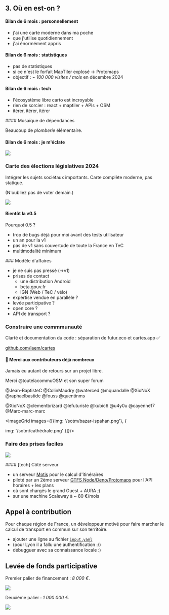 
<section>

## 3. Où en est-on ?

</section>
<section>

#### Bilan de 6 mois : personnellement

- j'ai une carte moderne dans ma poche
- que j'utilise quotidiennement
- j'ai énormément appris

</section>
<section>

#### Bilan de 6 mois : statistiques

- pas de statistiques
- si ce n'est le forfait MapTiler explosé -> Protomaps
- objectif : <em>~ 100 000 visites / mois</em> en décembre 2024

</section>
<section>

#### Bilan de 6 mois : tech

- l'écosystème libre carto est incroyable
- rien de sorcier : react + maptiler + APIs + OSM
- itérer, itérer, itérer

</section>
<section>
#### Mosaïque de dépendances

Beaucoup de <em>plomberie</em> élémentaire.

<TechDependenciesGallery />
</section>

<section>

#### Bilan de 6 mois : je m'éclate

![](/sotm/demo-velo.gif)

</section>
<section>

### Carte des élections législatives 2024

Intégrer les sujets sociétaux importants. Carte complète moderne, pas statique.

(N'oubliez pas de voter demain.)

![](/sotm/cartes-elections.gif)

</section>

<section>

#### Bientôt la v0.5

Pourquoi 0.5 ?

- trop de bugs déjà pour moi avant des tests utilisateur
- un an pour la v1
- pas de v1 sans couvertude de toute la France en TeC
- multimodalité minimum

</section>
<section>
### Modèle d'affaires

- je ne suis pas pressé (->v1)
- prises de contact
  - une distribution Android
  - beta.gouv.fr
  - IGN (Web / TeC / vélo)
- expertise vendue en parallèle ?
- levée participative ?
- open core ?
- API de transport ?

</section>

<section>

### Construire une commmunauté

Clarté et documentation du code : séparation de futur.eco et cartes.app ✅

[github.com/laem/cartes](https://github.com/laem/cartes)

</section>
<section>

#### 🙏 Merci aux contributeurs déjà nombreux

Jamais eu autant de retours sur un projet libre.

Merci @toutelacommuOSM et son super forum

@Jean-BaptisteC
@ColinMaudry
@waterced
@mquandalle
@XioNoX
@raphaelbastide
@fouss
@quentinms

@XioNoX
@clementbrizard
@lefuturiste
@kubic6
@u4y0u
@cayenne17
@Marc-marc-marc

</section>
<section>

<ImageGrid images={[{img: '/sotm/bazar-ispahan.png'}, {

img: '/sotm/cathédrale.png'
}]}/>

</section>
<section>
<section>

### Faire des prises faciles

![](/sotm/low-hanging-fruits.webp)

</section>
#### [tech] Côté serveur

- un serveur [Motis](https://github.com/laem/motis) pour le calcul d'itinéraires
- piloté par un 2ème serveur [GTFS Node/Deno/Protomaps](https://github.com/laem/gtfs) pour l'API horaires + les plans
- où sont chargés le grand Ouest + AURA ;)
- sur une machine Scaleway à ~ 80 €/mois

</section>

<section>

## Appel à contribution

Pour chaque région de France, un développeur motivé pour faire marcher le calcul de transport en commun sur son territoire.

- ajouter une ligne au fichier [`input.yaml`](https://github.com/laem/gtfs/blob/master/input.yaml)
- (pour Lyon il a fallu une authentification :/)
- débugguer avec sa connaissance locale :)

</section>
<section>

## Levée de fonds participative

Premier palier de financement : <em>8 000 €</em>.

![](/sotm/domaine-cartes-fr.png)

Deuxième palier : <em>1 000 000 €</em>.

![](/sotm/domaine-map-app.png)

</section>
